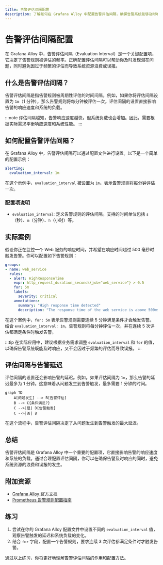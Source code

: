 ```yaml
---
title: 告警评估间隔配置
description: 了解如何在 Grafana Alloy 中配置告警评估间隔，确保告警系统能够及时响应并减少误报。
---
```


# 告警评估间隔配置

在 Grafana Alloy 中，告警评估间隔（Evaluation Interval）是一个关键配置项，它决定了告警规则被评估的频率。正确配置评估间隔可以帮助你及时发现潜在问题，同时避免因过于频繁的评估而导致系统资源浪费或误报。

## 什么是告警评估间隔？

告警评估间隔是指告警规则被周期性评估的时间间隔。例如，如果你将评估间隔设置为 `1m`（1 分钟），那么告警规则将每分钟被评估一次。评估间隔的设置直接影响告警的响应速度和系统的负载。

:::note
评估间隔越短，告警响应速度越快，但系统负载也会增加。因此，需要根据实际需求平衡响应速度和系统性能。
:::

## 如何配置告警评估间隔？

在 Grafana Alloy 中，告警评估间隔可以通过配置文件进行设置。以下是一个简单的配置示例：

```yaml
alerting:
  evaluation_interval: 1m
```

在这个示例中，`evaluation_interval` 被设置为 `1m`，表示告警规则将每分钟评估一次。

### 配置项说明

- `evaluation_interval`: 定义告警规则的评估间隔。支持的时间单位包括 `s`（秒）、`m`（分钟）、`h`（小时）等。

## 实际案例

假设你正在监控一个 Web 服务的响应时间，并希望在响应时间超过 500 毫秒时触发告警。你可以配置如下告警规则：

```yaml
groups:
- name: web_service
  rules:
  - alert: HighResponseTime
    expr: http_request_duration_seconds{job="web_service"} > 0.5
    for: 5m
    labels:
      severity: critical
    annotations:
      summary: "High response time detected"
      description: "The response time of the web service is above 500ms."
```

在这个案例中，`for: 5m` 表示告警规则需要连续 5 分钟满足条件才会触发告警。结合 `evaluation_interval: 1m`，告警规则将每分钟评估一次，并在连续 5 次评估都满足条件时触发告警。

:::tip
在实际应用中，建议根据业务需求调整 `evaluation_interval` 和 `for` 的值，以确保告警系统既能及时响应，又不会因过于频繁的评估而导致误报。
:::

## 评估间隔与告警延迟

评估间隔的设置还会影响告警的延迟。例如，如果评估间隔为 `1m`，那么告警的延迟最多为 1 分钟。这意味着从问题发生到告警触发，最多需要 1 分钟的时间。

```mermaid
graph TD
    A[问题发生] --> B[告警评估]
    B --> C{条件满足?}
    C -->|是| D[告警触发]
    C -->|否| B
```

在这个流程中，告警评估间隔决定了从问题发生到告警触发的最大延迟。

## 总结

告警评估间隔是 Grafana Alloy 中一个重要的配置项，它直接影响告警的响应速度和系统的负载。通过合理配置评估间隔，你可以在确保告警及时响应的同时，避免系统资源的浪费和误报的发生。

## 附加资源

- [Grafana Alloy 官方文档](https://grafana.com/docs/alloy/latest/)
- [Prometheus 告警规则配置指南](https://prometheus.io/docs/prometheus/latest/configuration/alerting_rules/)

## 练习

1. 尝试在你的 Grafana Alloy 配置文件中设置不同的 `evaluation_interval` 值，观察告警触发的延迟和系统负载的变化。
2. 结合 `for` 字段，配置一个告警规则，要求连续 3 次评估都满足条件时才触发告警。

通过以上练习，你将更好地理解告警评估间隔的作用和配置方法。